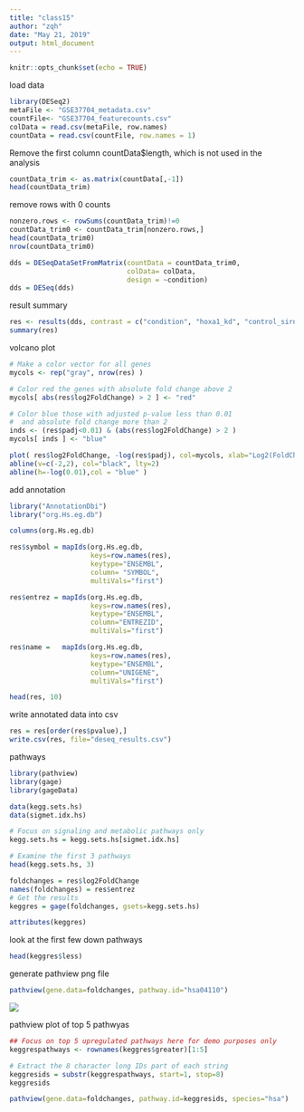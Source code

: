 ```yaml
---
title: "class15"
author: "zqh"
date: "May 21, 2019"
output: html_document
---
```


```r
knitr::opts_chunk$set(echo = TRUE)
```

load data
```r
library(DESeq2)
metaFile <- "GSE37704_metadata.csv"
countFile<- "GSE37704_featurecounts.csv"
colData = read.csv(metaFile, row.names)
countData = read.csv(countFile, row.names = 1)
```

Remove the first column countData$length, which is not used in the analysis
```r
countData_trim <- as.matrix(countData[,-1])
head(countData_trim)
```

remove rows with 0 counts
```r
nonzero.rows <- rowSums(countData_trim)!=0
countData_trim0 <- countData_trim[nonzero.rows,]
head(countData_trim0)
nrow(countData_trim0)
```
```r
dds = DESeqDataSetFromMatrix(countData = countData_trim0,
                             colData= colData,
                             design = ~condition)
dds = DESeq(dds)
```
result summary
```r
res <- results(dds, contrast = c("condition", "hoxa1_kd", "control_sirna"))
summary(res)
```
volcano plot
```r

# Make a color vector for all genes
mycols <- rep("gray", nrow(res) )

# Color red the genes with absolute fold change above 2
mycols[ abs(res$log2FoldChange) > 2 ] <- "red"

# Color blue those with adjusted p-value less than 0.01
#  and absolute fold change more than 2
inds <- (res$padj<0.01) & (abs(res$log2FoldChange) > 2 )
mycols[ inds ] <- "blue"

plot( res$log2FoldChange, -log(res$padj), col=mycols, xlab="Log2(FoldChange)", ylab="-Log(P-value)" )
abline(v=c(-2,2), col="black", lty=2)
abline(h=-log(0.01),col = "blue" )
```
add annotation 
```r
library("AnnotationDbi")
library("org.Hs.eg.db")

columns(org.Hs.eg.db)

res$symbol = mapIds(org.Hs.eg.db,
                    keys=row.names(res), 
                    keytype="ENSEMBL",
                    column= "SYMBOL",
                    multiVals="first")

res$entrez = mapIds(org.Hs.eg.db,
                    keys=row.names(res),
                    keytype="ENSEMBL",
                    column="ENTREZID",
                    multiVals="first")

res$name =   mapIds(org.Hs.eg.db,
                    keys=row.names(res),
                    keytype="ENSEMBL",
                    column="UNIGENE",
                    multiVals="first")

head(res, 10)
```

write annotated data into csv
```r
res = res[order(res$pvalue),]
write.csv(res, file="deseq_results.csv")
```

pathways
```r
library(pathview)
library(gage)
library(gageData)

data(kegg.sets.hs)
data(sigmet.idx.hs)

# Focus on signaling and metabolic pathways only
kegg.sets.hs = kegg.sets.hs[sigmet.idx.hs]

# Examine the first 3 pathways
head(kegg.sets.hs, 3)
```

```r
foldchanges = res$log2FoldChange
names(foldchanges) = res$entrez
# Get the results
keggres = gage(foldchanges, gsets=kegg.sets.hs)
```

```r
attributes(keggres)
```
look at the first few down pathways
```r
head(keggres$less)
```
generate pathview png file
```r

pathview(gene.data=foldchanges, pathway.id="hsa04110")
```
![](hsa04110.pathview.png)

pathview plot of top 5 pathwyas
```r
## Focus on top 5 upregulated pathways here for demo purposes only
keggrespathways <- rownames(keggres$greater)[1:5]

# Extract the 8 character long IDs part of each string
keggresids = substr(keggrespathways, start=1, stop=8)
keggresids

pathview(gene.data=foldchanges, pathway.id=keggresids, species="hsa")
```

